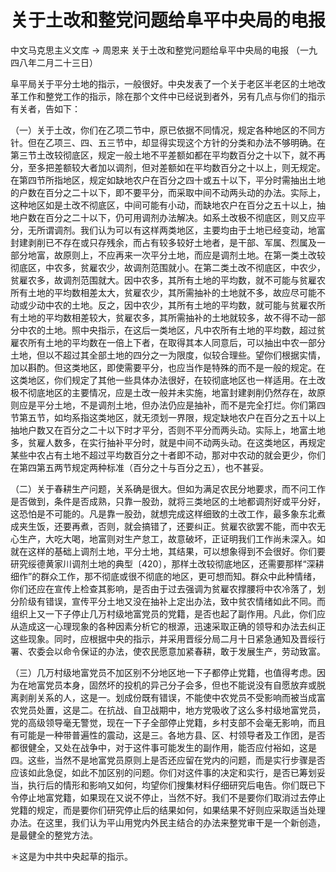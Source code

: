 # 关于土改和整党问题给阜平中央局的电报

中文马克思主义文库 -> 周恩来
关于土改和整党问题给阜平中央局的电报
（一九四八年二月二十三日）

阜平局关于平分土地的指示，一般很好。中央发表了一个关于老区半老区的土地改革工作和整党工作的指示，除在那个文件中已经说到者外，另有几点与你们的指示有关者，告如下：

（一）关于土改，你们在乙项二节中，原已依据不同情况，规定各种地区的不同方针。但在乙项三、四、五三节中，却显得实现这个方针的分类和办法不够明确。在第三节土改较彻底区，规定一般土地不平差额如都在平均数百分之十以下，就不再分，至多把差额较大者加以调剂，但对差额如在平均数百分之十以上，则无规定。在第四节所指地区，规定如缺地农户在百分之四十或五十以下，平分时需抽出土地的户数在百分之二十以下，即不要平分，而采取中间不动两头动的办法。实际上，这种地区如是土改不彻底区，中间可能有小动，而缺地农户在百分之五十以上，抽地户数在百分之二十以下，仍可用调剂办法解决。如系土改极不彻底区，则又应平分，无所谓调剂。我们认为可以有这样两类地区，主要均由于土地已经变动，地富封建剥削已不存在或只存残余，而占有较多较好土地者，是干部、军属、烈属及一部分地富，故原则上，不应再来一次平分土地，而应是调剂土地。在第一类土改较彻底区，中农多，贫雇农少，故调剂范围就小。在第二类土改不彻底区，中农少，贫雇农多，故调剂范围就大。因中农多，其所有土地的平均数，就不可能与贫雇农所有土地的平均数相差太大，贫雇农少，其所需抽补的土地就不多，故应尽可能不动或少动中农的土地。反之，因中农少，其所有土地的平均数，就可能与贫雇农所有土地的平均数相差较大，贫雇农多，其所需抽补的土地就较多，故不得不动一部分中农的土地。照中央指示，在这后一类地区，凡中农所有土地的平均数，超过贫雇农所有土地的平均数在一倍上下者，在取得其本人同意后，可以抽出中农一部分土地，但以不超过其全部土地的四分之一为限度，似较合理些。望你们根据实情，加以斟酌。但这类地区，即使需要平分，也应当作是特殊的而不是一般的规定。在这类地区，你们规定了其他一些具体办法很好，在较彻底地区也一样适用。在土改极不彻底地区的主要情况，应是土改一般并未实施，地富封建剥削仍然存在，故原则应是平分土地，不是调剂土地，但办法仍应是抽补，而不是完全打烂。你们第四节第五节，如均系指这类地区，就无须划一界限，规定缺地农户在百分之五十以上抽地户数又在百分之二十以下时才平分，否则不平分而两头动。实际上，地富土地多，贫雇人数多，在实行抽补平分时，就是中间不动两头动。在这类地区，再规定某些中农占有土地不超过平均数百分之十者即不动，那对中农动的就会更少，你们在第四第五两节规定两种标准（百分之十与百分之五），也不甚妥。

（二）关于春耕生产问题，关系确是很大。但如为满足农民分地要求，而不问工作是否做到，条件是否成熟，只靠一股劲，就将三类地区的土地都调剂好或平分好，这恐怕是不可能的。凡是靠一股劲，就想完成这样细致的土改工作，最多象东北煮成夹生饭，还要再煮，否则，就会搞错了，还要纠正。贫雇农欲罢不能，而中农无心生产，大吃大喝，地富则对生产怠工，故意破坏，正证明我们工作尚未深入。如就在这样的基础上调剂土地，平分土地，其结果，可以想象得到不会很好。你们要研究绥德黄家川调剂土地的典型〔420〕，那样土改较彻底地区，还需要那样“深耕细作”的群众工作，那不彻底或很不彻底的地区，更可想而知。群众中此种情绪，你们还应在宣传上检查其影响，是否由于过去强调为贫雇农撑腰将中农冷落了，划分阶级有错误，宣传平分土地又没在抽补上定出办法，致中贫农情绪如此不同。而组织上又一下子停止几万村级地富党员的党籍，是否也起了副作用。凡此，你们应从造成这一心理现象的各种因素分析它的根源，迅速采取正确的领导和办法去纠正这些现象。同时，应根据中央的指示，并采用晋绥分局二月十日紧急通知及晋绥行署、农委会以命令保证的办法，使农民愿意加紧春耕，敢于发展生产，劳动致富。

（三）几万村级地富党员不加区别不分地区地一下子都停止党籍，也值得考虑。因为在地富党员本身，固然坏的投机的异己分子会多，但也不能说没有自愿放弃或脱离剥削关系的人，这是一。划成份既有错误，不能使中农党员不受影响而被当成富农党员处置，这是二。在抗战、自卫战期中，地方党吸收了这么多村级地富党员，党的高级领导毫无警觉，现在一下子全部停止党籍，乡村支部不会毫无影响，而且有可能是一种带普遍性的震动，这是三。各地方县、区、村领导者及工作团，是否都很健全，又处在战争中，对于这件事可能发生的副作用，能否应付裕如，这是四。这些，当然不是地富党员原则上是否还应留在党内的问题，而是实行步骤是否应该如此急促，如此不加区别的问题。你们对这件事的决定和实行，是否已筹划妥当，执行后的情形和影响又如何，均望你们搜集材料仔细研究后电告。你们既已下令停止地富党籍，如果现在又说不停止，当然不好。我们不是要你们取消过去停止党籍的规定，而是要你们研究停止后的结果如何，如果结果不好则应采取适当处理办法。在这里，我们认为平山用党内外民主结合的办法来整党审干是一个新创造，是最健全的整党方法。

＊这是为中共中央起草的指示。

